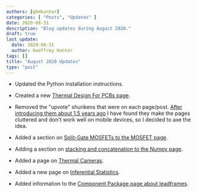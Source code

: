 ```yaml
---
authors: [gbmhunter]
categories: [ "Posts", "Updates" ]
date: 2020-08-31
description: "Blog updates during August 2020."
draft: true
last_update:
  date: 2020-08-31
  author: Geoffrey Hunter
tags: []
title: "August 2020 Updates"
type: "post"
---
```


* Updated the Python installation instructions.

* Created a new [Thermal Design For PCBs page](/pcb-design/thermal-design-for-pcbs).

* Removed the "upvote" shurikens that were on each page/post. [After introducing them about 1.5 years ago](/updates/2019/03-10-adding-shurikens) I have found they make the pages cluttered and don't work well on mobile devices, so I decided to axe the idea.

* Added a section on [Split-Gate MOSFETs to the MOSFET page](/electronics/components/transistors/mosfets#split-gate-mosfets).

* Adding a section on [stacking and concatenation to the Numpy page](/programming/languages/python/numpy).

* Added a page on [Thermal Cameras](/).

* Added a new page on [Inferential Statistics](/mathematics/statistics/inferential-statistics).

* Added information to the [Component Package page about leadframes](/pcb-design/component-packages#leadframes).
